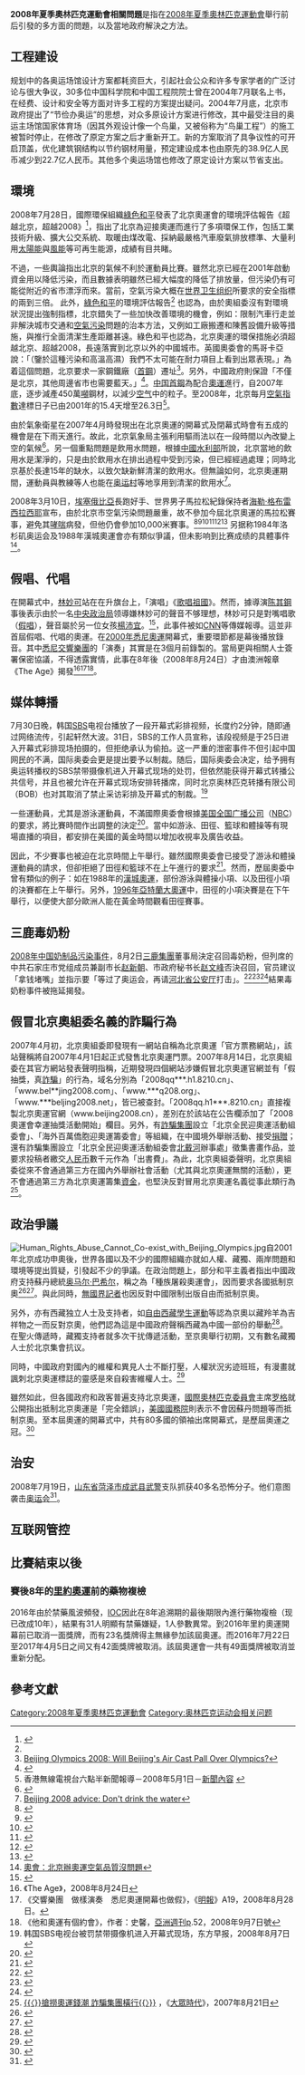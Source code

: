 {{2008年夏季奧林匹克運動會}}
'''2008年夏季奧林匹克運動會相關問題'''是指在[[2008年夏季奧林匹克運動會|2008年夏季奧林匹克運動會]]舉行前后引發的多方面的問題，以及當地政府解決之方法。

== 工程建设 ==
规划中的各奥运场馆设计方案都耗资巨大，引起社会公众和许多专家学者的广泛讨论与很大争议，30多位中国科学院和中国工程院院士曾在2004年7月联名上书，在经费、设计和安全等方面对许多工程的方案提出疑问。2004年7月底，北京市政府提出了“节俭办奥运”的思想，对众多原设计方案进行修改，其中最受注目的奥运主场馆国家体育场（因其外观设计像一个鸟巢，又被俗称为“鸟巢工程”）的施工被暂时停止，在修改了原定方案之后才重新开工。新的方案取消了具争议性的可开启顶盖，优化建筑钢结构以节约钢材用量，预定建设成本也由原先的38.9亿人民币减少到22.7亿人民币。其他多个奥运场馆也修改了原定设计方案以节省支出。

== 環境 ==
2008年7月28日，國際環保組織[[綠色和平|綠色和平]]發表了北京奧運會的環境評估報告《超越北京，超越2008》<ref name="《超越北京，超越2008——北京奧運會環境評估報告》">{{Cite web |url=http://www.greenpeace.org/china/ch/news/green-beijing-olympics-report |title=《超越北京，超越2008——北京奧運會環境評估報告》 |accessdate=2008-08-29 |archive-date=2010-08-11 |archive-url=https://web.archive.org/web/20100811214225/http://www.greenpeace.org/china/ch/news/green-beijing-olympics-report |dead-url=no }}</ref>，指出了北京為迎接奧運而進行了多項環保工作，包括工業技術升級、擴大公交系統、取暖由煤改電、採納最嚴格汽車廢氣排放標準、大量利用[[太陽能|太陽能]]與[[風能|風能]]等可再生能源，成績有目共睹。

不過，一些輿論指出北京的氣候不利於運動員比賽。雖然北京已經在2001年啟動資金用以降低污染，而且數據表明雖然已經大幅度的降低了排放量，但污染仍有可能從附近的省市漂浮而來。當前，空氣污染大概在[[世界卫生组织|世界卫生组织]]所要求的安全指標的兩到三倍。
此外，[[綠色和平|綠色和平]]的環境評估報告<ref name="《超越北京，超越2008——北京奧運會環境評估報告》"/> 也認為，由於奧組委沒有對環境狀況提出強制指標，北京錯失了一些加快改善環境的機會，例如：限制汽車行走並非解決城市交通和[[空氣污染|空氣污染]]問題的治本方法，又例如工廠搬遷和陳舊設備升級等措施，與推行全面清潔生產距離甚遠。綠色和平也認為，北京奧運的環保措施必須超越北京、超越2008，長遠落實到北京以外的中國城市。英國奧委會的馬哥卡亞說：「（鑒於這種污染和高溫高濕）我們不太可能在耐力項目上看到出眾表現。」為着這個問題，北京要求一家鋼鐵廠（[[首鋼|首鋼]]）遷址<ref>[http://online.wsj.com/public/article/SB117148719982908969-VJ7OwMXK4BLEC46XUQ1MSHl_KQc_20080215.html Beijing Olympics 2008: Will Beijing's Air Cast Pall Over Olympics?]</ref>。另外，中國政府則保證「不僅是北京，其他周邊省市也需要藍天。」<ref>{{Cite web |url=http://en.beijing2008.cn/29/47/article214024729.shtml |title=Promise of clean air during Olympics |accessdate=2008-08-29 |archive-date=2007-03-27 |archive-url=https://web.archive.org/web/20070327125353/http://en.beijing2008.cn/29/47/article214024729.shtml |dead-url=yes }}</ref>。[[中国|中国]][[首鋼|首鋼]]為配合[[奥林匹克运动会|奧運]]進行，自2007年底，逐步減產450萬[[英噸|噸]]鋼材，以減少[[空气|空气]]中的粒子。至2008年，北京每月[[空氣指數|空氣指數]]達標日子已由2001年的15.4天增至26.3日<ref>香港無線電視台六點半新聞報導－2008年5月1日－[http://news.tvb.com/images/0630_wm.gif 新聞內容] {{Wayback|url=http://news.tvb.com/images/0630_wm.gif |date=20070711221114 }}</ref>。

由於氣象衛星在2007年4月時發現出在北京奧運的開幕式及閉幕式時會有五成的機會是在下雨天進行。故此，北京氣象局主張利用驅雨法以在一段時間以內改變上空的氣候<ref>{{Cite web |url=http://www.yzmet.gov.cn/yzweb/Article/ShowArticle.asp?ArticleID=1121 |title=關於08奧運北京天氣的探討 |accessdate=2008-08-29 |archive-date=2012-08-05 |archive-url=https://archive.is/20120805225326/http://www.yzmet.gov.cn/yzweb/Article/ShowArticle.asp?ArticleID=1121 |dead-url=yes }}</ref>。另一個重點問題是飲用水問題，根據[[中华人民共和国水利部|中國水利部]]所說，北京當地的飲用水是潔淨的，只是由於飲用水在排出過程中受到污染，但已經經過處理；同時北京基於長達15年的缺水，以致欠缺新鮮清潔的飲用水。但無論如何，北京奧運期間，運動員與教練等人也能在[[奥运村|奥运村]]等地享用到清潔的飲用水<ref>[http://www.nbcsports.com/sports/1486766/detail.html Beijing 2008 advice: Don't drink the water]{{dead link|date=十一月 2017 |bot=InternetArchiveBot }}</ref>。

2008年3月10日，[[埃塞俄比亞|埃塞俄比亞]]長跑好手、世界男子馬拉松紀錄保持者[[海勒·格布雷西拉西耶|海勒·格布雷西拉西耶]]宣布，由於北京市空氣污染問題嚴重，故不參加今屆北京奧運的馬拉松賽事，避免其[[哮喘|哮喘]]病發，但他仍會參加10,000米賽事。<ref>{{cite news | language = en | author =  | coauthors =  | url = http://edition.cnn.com/2008/SPORT/03/10/athletics.marathon/ | title = Gebreselassie likely to miss Beijing marathon | work = World Sport | publisher = [[CNN.com|CNN.com]] | pages =  | date = 2008-03-10 | accessdate = 2008-07-30 | archive-date = 2019-06-08 | archive-url = https://web.archive.org/web/20190608065240/http://edition.cnn.com/2008/SPORT/03/10/athletics.marathon/ | dead-url = no }}</ref><ref>{{cite news| language =zh-hk| author =| coauthors =| url =http://www1.appledaily.atnext.com//template/apple/art_main.cfm?iss_id=20080311&sec_id=25391&subsec_id=25392&art_id=10851298| title =奧運　基比拉沙棄戰京奧馬拉松| work =體育| publisher =[[蘋果日報|蘋果日報]]| pages =| date =2008-03-11| accessdate =2008-07-30| deadurl =yes| archiveurl =https://web.archive.org/web/20080922214833/http://www1.appledaily.atnext.com/template/apple/art_main.cfm?iss_id=20080311&sec_id=25391&subsec_id=25392&art_id=10851298| archivedate =2008-09-22}}</ref><ref>{{cite news| language =zh-hk| author =| coauthors =| url =http://hk.news.yahoo.com/article/080311/3/5qns.html| title =「大部制」理順權責　亦要做好問責| work =社評| publisher =[[星島日報|星島日報]]| pages =| date =2008-03-12| accessdate =2008-07-30}}{{dead link|date=十一月 2017 |bot=InternetArchiveBot }}</ref><ref>{{cite news | language = en | author =  | coauthors =  | url = http://www.taipeitimes.com/News/sport/archives/2008/03/19/2003406265 | title = Gebreselassie will not run in Beijing's Olympic marathon | work = 體育 | publisher = [[台北時報|台北時報]] | pages =  | date = 2008-03-19 | accessdate = 2008-07-30 | archive-date = 2020-08-08 | archive-url = https://web.archive.org/web/20200808113642/http://www.taipeitimes.com/News/sport/archives/2008/03/19/2003406265 | dead-url = no }}</ref><ref>{{cite news| language =zh-hk| author =| coauthors =| url =http://hk.news.yahoo.com/article/080405/4/2zw9.html| title =法總統提出席奧運3條件| work =兩岸| publisher =[[明報|明報]]| pages =| date =2008-04-05| accessdate =2008-07-30}}{{dead link|date=十一月 2017 |bot=InternetArchiveBot }}</ref><ref>{{cite news | language = en | author = Addis Ababa | coauthors = | url = http://news.yahoo.com/s/afp/20080725/wl_africa_afp/oly2008athleticsethgebrselassie_080725170621 | title = Gebrselassie says he's fit for final Olympic showdown | work = 非洲 | publisher = [[法國新聞社|法國新聞社]] | pages = | date = 2008-07-25 | accessdate = 2008-07-30}}</ref> 另据称1984年洛杉矶奥运会及1988年漢城奧運會亦有類似爭議，但未影响到比赛成绩的具體事件<ref>[http://big5.china.com.cn/sport/zhuanti/2008ay/2008-05/17/content_15288581.htm 奧會：北京辦奧運空氣品質沒問題]{{dead link|date=2018年5月 |bot=InternetArchiveBot |fix-attempted=yes }}</ref>。

== 假唱、代唱 ==
在開幕式中，[[林妙可|林妙可]]站在在升旗台上，「演唱」《[[歌唱祖國|歌唱祖國]]》。然而，據導演[[陈其鋼|陈其鋼]]事後表示由於一名[[中央政治局|中央政治局]]领導嫌林妙可的聲音不够理想，林妙可只是對嘴唱歌（[[假唱|假唱]]），聲音屬於另一位女孩[[楊沛宜|楊沛宜]]。<ref>{{cite web|url=http://www.zaobao.com/special/china/zaodian/pages1/zaodian_nan080814.shtml|title=完美中的不完美|publisher=新加坡报业控股|accessdate=2008-08-14|archive-date=2012-08-05|archive-url=https://web.archive.org/web/20120805193944/http://www.zaobao.com/special/china/zaodian/pages1/zaodian_nan080814.shtml|dead-url=no}}</ref>，此事件被如[[CNN|CNN]]等傳媒報導。這並非首屆假唱、代唱的奧運。在[[2000年悉尼奧運|2000年悉尼奧運]]開幕式，重要環節都是幕後播放錄音。其中[[悉尼交響樂團|悉尼交響樂團]]的「演奏」其實是{{link-en|墨爾本交響樂團|Melbourne Symphony Orchestra}}在3個月前錄製的。當局更與相關人士簽署保密協議，不得透露實情，此事在8年後（2008年8月24日）才由澳洲報章《The Age》揭發<ref>《The Age》，2008年8月24日</ref><ref>《交響樂團　做樣演奏　悉尼奧運開幕也做假》，《[[明報|明報]]》A19，2008年8月28日。</ref><ref>《他和奧運有個約會》，作者：史馨，[[亞洲週刊|亞洲週刊]]p.52，2008年9月7日號</ref>。

== 媒体轉播 ==
7月30日晚，韩国[[SBS_(韓國)|SBS]]电视台播放了一段开幕式彩排视频，长度约2分钟，随即通过网络流传，引起轩然大波。31日，SBS的工作人员宣称，该段视频是于25日进入开幕式彩排现场拍摄的，但拒绝承认为偷拍。这一严重的泄密事件不但引起中国网民的不满，国际奥委会更是提出要予以制裁。随后，国际奥委会决定，给予拥有奥运转播权的SBS禁带摄像机进入开幕式现场的处罚，但依然能获得开幕式转播公共信号，并且也被允许在开幕式现场安排转播席，同时北京奥林匹克转播有限公司（BOB）也对其取消了禁止采访彩排及开幕式的制裁。<ref>韩国SBS电视台被罚禁带摄像机进入开幕式现场，东方早报，2008年8月7日</ref>

一些運動員，尤其是游泳運動員，不滿國際奧委會根據[[國家廣播公司|美国全国广播公司]]（[[國家廣播公司|NBC]]）的要求，將比賽時間作出調整的決定<ref>{{Cite web |url=http://speakout.com/activism/issue_briefs/1383b-1.html |title=Are the IOC and NBC Unfairly Prohibiting Internet Coverage of the Sydney Olympics? |accessdate=2008-08-30 |archive-date=2016-03-04 |archive-url=https://web.archive.org/web/20160304091655/http://speakout.com/activism/issue_briefs/1383b-1.html |dead-url=no }}</ref>。當中如游泳、田徑、籃球和體操等有現場直播的項目，都安排在美國的黃金時間以增加收視率及廣告收益。

因此，不少賽事也被迫在北京時間上午舉行。雖然國際奧委會已接受了游泳和體操運動員的請求，但卻拒絕了田徑和籃球不在上午進行的要求<ref>{{Cite web |url=http://swimming.about.com/od/olympics/a/amolympicfinals.htm |title=2008 Beijing Olympic Swimming Finals in the Morning Looks to be a Reality |accessdate=2008-08-30 |archive-date=2016-03-04 |archive-url=https://web.archive.org/web/20160304224434/http://swimming.about.com/od/olympics/a/amolympicfinals.htm |dead-url=no }}</ref>。然而，歷屆奧委中曾有類似的例子：如在1988年的[[1988年夏季奥林匹克运动会|漢城奧運]]，部份游泳與體操小項、以及田徑小項的決賽都在上午舉行。另外，[[1996年夏季奥林匹克运动会|1996年亞特蘭大奧運]]中，田徑的小項決賽是在下午舉行，以便使大部分歐洲人能在黃金時間觀看田徑賽事。

==三鹿毒奶粉==

[[2008年中国奶制品污染事件|2008年中国奶制品污染事件]]，8月2日[[三鹿集團|三鹿集團]]董事局決定召回毒奶粉，但列席的中共石家庄市党组成员兼副市长[[赵新朝|赵新朝]]、市政府秘书长[[赵文峰|赵文峰]]否決召回，官员建议「拿钱堵嘴」並指示要「等过了奥运会，再请[[河北省公安厅|河北省公安厅]]打击」。<ref name="wang 2009">{{cite news|title=毒奶粉審判|work=《財經》雜誌|last=王和岩|last2=朱弢|last3=叶逗逗|date=2009-01-05|url=https://www.getit01.com/p201806032609508}}</ref><ref name="Bian 2009">{{cite news|title=三鹿的三次会议|last=边长勇   |date=2009-01-08|work= 第一财经日报|url=http://news.sina.com.cn/c/2009-01-08/015116998137.shtml}}</ref><ref name="source5, Yan2011">{{cite news|title=Formula for disaster|date=2010-08-08|last=Hubbard|first=A.|publisher=[[Sunday_Star_Times|Sunday Star Times]]|location=新西蘭|url=http://www.stuff.co.nz/sunday-star-times/features/4000479/Formula-for-disaster|8=|access-date=2020-07-30|archive-url=https://web.archive.org/web/20191004222921/http://www.stuff.co.nz/sunday-star-times/features/4000479/Formula-for-disaster|archive-date=2019-10-04|dead-url=no}}</ref>結果毒奶粉事件被拖延揭發。

== 假冒北京奧組委名義的詐騙行為 ==
2007年4月初，北京奧組委即發現有一網站自稱為北京奧運「官方票務網站」，該站聲稱將自2007年4月1日起正式發售北京奧運門票。2007年8月14日，北京奧組委在其官方網站發表聲明指稱，近期發現四個網站涉嫌假冒北京奧運官網並有「假抽獎，真[[詐騙|詐騙]]」的行為，域名分別為「2008qq***.h1.8210.cn」、「www.bel**jing2008.com」、「www.***q208.org」、「www.***beljing2008.net」，皆已被查封。「2008qq.h1***.8210.cn」直接複製北京奧運官網（www.beijing2008.cn），差別在於該站在公告欄添加了「2008奧運會幸運抽獎活動開始」欄目。另外，有[[詐騙集團|詐騙集團]]設立「北京全民迎奧運活動組委會」、「海外百萬僑胞迎奧運籌委會」等組織，在中國境外舉辦活動、接受[[捐贈|捐贈]]；還有詐騙集團設立「北京全民迎奧運活動組委會[[北戴河区|北戴河]]辦事處」徵集書畫作品，並要求投稿者繳交[[人民币|人民币]]數千元作為「出書費」。為此，北京奧組委聲明，北京奧組委從來不會通過第三方在國內外舉辦社會活動（尤其與北京奧運無關的活動），更不會通過第三方為北京奧運籌集[[資金|資金]]，也堅決反對冒用北京奧運名義從事此類行為<ref>[http://www.mass-age.com/chinese_article.php?id=1720 {{〈}}搶撈奧運錢潮  詐騙集團橫行{{〉}}] {{Wayback|url=http://www.mass-age.com/chinese_article.php?id=1720 |date=20080327122410 }}，《[[大眾時代|大眾時代]]》，2007年8月21日</ref>。

== 政治爭議 ==
[[File:Human_Rights_Abuse_Cannot_Co-exist_with_Beijing_Olympics.jpg|thumb]]自2001年北京成功申奧後，世界各國以及不少的國際組織亦就如人權、藏獨、兩岸問題和環境等提出質疑，引發起不少的爭議。在政治問題上，部分和平主義者{{Who}}指出中國政府支持蘇丹總統[[奥马尔·巴希尔|奥马尔·巴希尔]]，稱之為「種族屠殺奧運會」，因而要求各國抵制京奧<ref>{{Cite web |url=http://www.chinapost.com.tw/editorial/110707.htm |title=China hopes to avoid 'genocide Olympics' |accessdate=2008-08-29 |archive-date=2016-06-02 |archive-url=https://web.archive.org/web/20160602063352/http://www.chinapost.com.tw/editorial/110707.htm |dead-url=no }}</ref><ref>{{Cite web |url=http://www.washingtonpost.com/wp-dyn/content/article/2007/05/28/AR2007052801087.html |title=China's Games |accessdate=2008-08-29 |archive-date=2019-04-02 |archive-url=https://web.archive.org/web/20190402155746/http://www.washingtonpost.com/wp-dyn/content/article/2007/05/28/AR2007052801087.html |dead-url=no }}</ref>。與此同時，[[無國界記者|無國界記者]]也因反對中國限制出版自由而抵制京奧。

另外，亦有西藏独立人士及支持者，如[[自由西藏學生運動|自由西藏學生運動]]等認為京奧以藏羚羊為吉祥物之一而反對京奧，他們認為這是中國政府聲稱西藏為中國一部份的舉動<ref>{{Cite web |url=http://www.studentsforafreetibet.org/article.php?id=545 |title=Students for a Free Tibet、2008 Olympics Campaign |accessdate=2008-08-29 |archive-date=2007-01-17 |archive-url=https://web.archive.org/web/20070117144703/http://studentsforafreetibet.org/article.php?id=545 |dead-url=yes }}</ref>。在聖火傳遞時，藏獨支持者就多次干扰傳遞活動，至京奧舉行初期，又有數名藏獨人士於北京集會抗议。

同時，中國政府對國內的維權和異見人士不斷打壓，人權狀況劣迹班班，有漫畫就諷刺北京奧運標誌的靈感是來自殺害維權人士。<ref>{{Cite web |url=https://www.youtube.com/watch?v=8zYResAaII8&ab_channel=mikumo2007 |title=BOYCOTT BEIJING OLYMPICS 2008 |access-date=2021-07-24 |archive-date=2022-02-09 |archive-url=https://web.archive.org/web/20220209093337/https://www.youtube.com/watch?v=8zYResAaII8&ab_channel=mikumo2007 }}</ref>

雖然如此，但各國政府和政客普遍支持北京奧運，[[國際奧林匹克委員會|國際奧林匹克委員會]]主席[[罗格|罗格]]就公開指出抵制北京奧運是「完全錯誤」，[[美國國務院|美國國務院]]則表示不會因蘇丹問題等而抵制京奧。至本屆奧運的開幕式中，共有80多國的領袖出席開幕式，是歷屆奧運之冠。<ref>{{Cite web |url=http://2008.qq.com/a/20080705/000351.htm |title=日本共同社：有80多国领导人确定出席北京奥运开幕式 |access-date=2008-08-29 |archive-url=https://web.archive.org/web/20080814013027/http://2008.qq.com/a/20080705/000351.htm |archive-date=2008-08-14 |dead-url=yes }}</ref>

== 治安 ==
2008年7月19日，[[山东省|山东省]][[菏泽市|菏泽市]][[成武县|成武县]][[武警|武警]]支队抓获40多名恐怖分子。他们意图袭击[[奥运会|奥运会]]<ref>{{Cite web |url=http://sports.qq.com/a/20160215/009779.htm |title=40余暴恐分子曾集训欲破坏08奥运 被武警抓获 |accessdate=2016-02-15 |archive-date=2016-10-26 |archive-url=https://web.archive.org/web/20161026180250/http://sports.qq.com/a/20160215/009779.htm |dead-url=no }}</ref>{{Better source|date=2021年10月}}。

== 互联网管控 ==
{{Main|中华人民共和国网络审查#奥运期间}}

== 比賽結束以後 ==
=== 賽後8年的[[里約奧運|里約奧運]]前的藥物複檢 ===

2016年由於禁藥風波頻發，[[IOC|IOC]]因此在8年追溯期的最後期限內進行藥物複檢（现已改成10年），結果有31人明顯有禁藥嫌疑，1人參數異常。到2016年里約奧運開幕前已取消一面獎牌，而有23名獎牌得主無緣參加該屆奧運。而2016年7月22日至2017年4月5日之间又有42面獎牌被取消。該屆奧運會一共有49面獎牌被取消並重新分配。

== 參考文獻 ==
{{Reflist|2}}

{{Olympic Games controversies}}

[[Category:2008年夏季奧林匹克運動會|Category:2008年夏季奧林匹克運動會]]
[[Category:奥林匹克运动会相关问题|Category:奥林匹克运动会相关问题]]